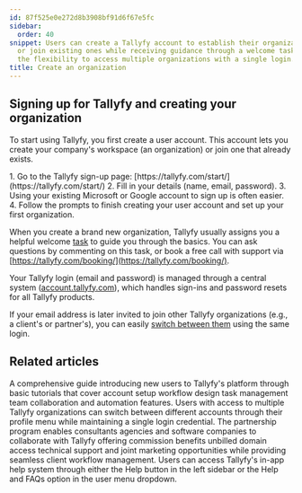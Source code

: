 ```yaml
---
id: 87f525e0e272d8b3908bf91d6f67e5fc
sidebar:
  order: 40
snippet: Users can create a Tallyfy account to establish their organization's workspace
  or join existing ones while receiving guidance through a welcome task and having
  the flexibility to access multiple organizations with a single login.
title: Create an organization
---
```



## Signing up for Tallyfy and creating your organization

To start using Tallyfy, you first create a user account. This account lets you create your company's workspace (an organization) or join one that already exists.

<Steps>
1. Go to the Tallyfy sign-up page: [https://tallyfy.com/start/](https://tallyfy.com/start/)
2. Fill in your details (name, email, password).
3. Using your existing Microsoft or Google account to sign up is often easier.
4. Follow the prompts to finish creating your user account and set up your first organization.
</Steps>

When you create a brand new organization, Tallyfy usually assigns you a helpful welcome [task](/products/pro/tracking-and-tasks/tasks/) to guide you through the basics. You can ask questions by commenting on this task, or book a free call with support via [https://tallyfy.com/booking/](https://tallyfy.com/booking/).

Your Tallyfy login (email and password) is managed through a central system ([account.tallyfy.com](https://account.tallyfy.com)), which handles sign-ins and password resets for all Tallyfy products.

If your email address is later invited to join other Tallyfy organizations (e.g., a client's or partner's), you can easily [switch between them](/products/pro/settings/personal-settings/how-can-i-switch-between-organizations-in-tallyfy/) using the same login.


## Related articles
<CardGrid>
<LinkTitleCard header="<b>Pro > Getting started</b>" href="/products/pro/tutorials/" > A comprehensive guide introducing new users to Tallyfy's platform through basic tutorials that cover account setup workflow design task management team collaboration and automation features. </LinkTitleCard>
<LinkTitleCard header="<b>Personal Settings > Switch between organizations</b>" href="/products/pro/settings/personal-settings/how-can-i-switch-between-organizations-in-tallyfy/" > Users with access to multiple Tallyfy organizations can switch between different accounts through their profile menu while maintaining a single login credential. </LinkTitleCard>
<LinkTitleCard header="<b>Miscellaneous > Become a Tallyfy partner</b>" href="/products/pro/miscellaneous/how-can-i-become-a-tallyfy-partner/" > The partnership program enables consultants agencies and software companies to collaborate with Tallyfy offering commission benefits unbilled domain access technical support and joint marketing opportunities while providing seamless client workflow management. </LinkTitleCard>
<LinkTitleCard header="<b>Support > In-app user guide</b>" href="/products/pro/miscellaneous/support/how-to-access-the-tallyfy-user-guide/" > Users can access Tallyfy's in-app help system through either the Help button in the left sidebar or the Help and FAQs option in the user menu dropdown. </LinkTitleCard>
</CardGrid>